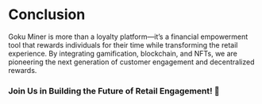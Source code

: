 # **Conclusion**
Goku Miner is more than a loyalty platform—it’s a financial empowerment tool that rewards individuals for their time while transforming the retail experience. By integrating gamification, blockchain, and NFTs, we are pioneering the next generation of customer engagement and decentralized rewards.

### **Join Us in Building the Future of Retail Engagement! 🚀**
